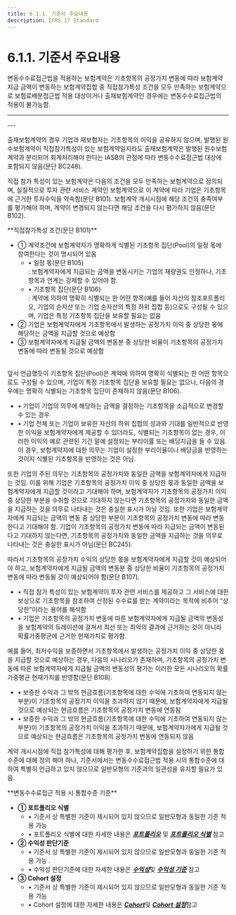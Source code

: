 ```yaml
---
title: 6.1.1. 기준서 주요내용
description: IFRS 17 Standard
---
```


# 6.1.1. 기준서 주요내용

변동수수료접근법을 적용하는 보험계약은 기초항목의 공정가치 변동에 따라 보험계약 지급 금액이 변동하는 보험계약집합 중 직접참가특성 조건을 모두 만족하는 보험계약으로 보험료배분접근법 적용 대상이거나 출재보험계약인 경우에는 변동수수료접근법의 적용이 불가능함.

---
<GCenterImg src="/ifrs/그림6-2.png" width="700" caption="[변동수수료접근법 적용 대상]"/>
---

출재보험계약의 경우 기업과 재보험자는 기초항목의 이익을 공유하지 않으며, 발행된 원수보험계약이 직접참가특성이 있는 보험계약일지라도 출재보험계약은 발행된 원수보험계약과 분리되어 회계처리해야 한다는 IASB의 관점에 따라 변동수수료접근법 대상에 포함되지 않음(문단 BC248).

직접 참가 특성이 있는 보험계약은 다음의 조건을 모두 만족하는 보험계약으로 정의되며, 실질적으로 투자 관련 서비스 계약인 보험계약으로 이 계약에 따라 기업은 기초항목에 근거한 투자수익을 약속함(문단 B101). 보험계약 개시시점에 해당 조건의 충족여부를 평가해야 하며, 계약이 변경되지 않는다면 해당 조건을 다시 평가하지 않음(문단 B102).

<GCallout severity="success">
**직접참가특성 조건(문단 B101)**

* ① 계약조건에 보험계약자가 명확하게 식별된 기초항목 집단(Pool)의 일정 몫에 참여한다는 것이 명시되어 있음
  * • 일정 몫(문단 B105)\
    : 보험계약자에게 지급되는 금액을 변동시키는 기업의 재량권도 인정하나, 기초항목과 연계는 강제할 수 있어야 함.
  * • 기초항목 집단(문단 B106) \
    : 계약에 의하여 명확히 식별되는 한 어떤 항목(예를 들어 자산의 참조포트폴리오, 기업의 순자산 또는 기업 순자산의 특정 하위 집합 등)으로도 구성될 수 있으며, 기업은 특정 기초항목 집단을 보유할 필요는 없음
* ② 기업은 보험계약자에게 기초항목에서 발생하는 공정가치 이익 중 상당한 몫에 해당하는 금액을 지급할 것으로 예상함
* ③ 보험계약자에게 지급될 금액의 변동분 중 상당한 비율이 기초항목의 공정가치 변동에 따라 변동될 것으로 예상함
</GCallout>

<br/>
앞서 언급했듯이 기초항목 집단(Pool)은 계약에 의하여 명확히 식별되는 한 어떤 항목으로도 구성될 수 있으며, 기업이 특정 기초항목 집단을 보유할 필요는 없으나, 다음의 경우에는 명확히 식별되는 기초항목 집단이 존재하지 않음(문단 B106).

* • 기업이 기업의 의무에 해당하는 금액을 결정하는 기초항목을 소급적으로 변경할 수 있는 경우
* • 기업 전체 또는 기업이 보유한 자산의 하위 집합의 성과와 기대를 일반적으로 반영한 이익을 보험계약자에게 제공할 수 있더라도, 식별되는 기초항목이 없는 경우, 이러한 이익의 예로 관련된 기간 말에 설정되는 부리이률 또는 배당지급을 들 수 있음. 이 경우, 보험계약자에 대한 의무는 기업이 설정한 부리이율이나 배당금을 반영하는 것이지 식별된 기초항목을 반영하는 것은 아님.

또한 기업의 주된 의무는 기초항목의 공정가치와 동일한 금액을 보험계약자에게 지급하는 것임. 이를 위해 기업은 기초항목의 공정가치 이익 중 상당한 몫과 동일한 금액을 보험계약자에게 지급할 것이라고 기대해야 하며, 보험계약자가 기초항목의 공정가치 이익 중 상당한 부분을 수취할 것으로 기대하지 않는다면 기초항목의 공정가치와 동일한 금액을 지급하는 것을 의무로 나타내는 것은 충실한 표시가 아닐 것임. 또한 기업은 보험계약자에게 지급되는 금액의 변동 중 상당한 부분이 기초항목의 공정가치 변동에 따라 변동한다고 기대해야 함. 기업이 기초항목의 공정가치 변동에 따라 지급되는 금액이 변동된다고 기대하지 않는다면, 기초항목의 공정가치와 동일한 금액을 지급하는 것을 의무로 나타내는 것은 충실한 표시가 아님(문단 BC245).

따라서 기초항목의 공정가치 수익의 상당한 몫을 보험계약자에게 지급할 것이 예상되어야 하고, 보험계약자에게 지급될 금액의 변동분 중 상당한 비율이 기초항목의 공정가치 변동에 따라 변동될 것이 예상되어야 함(문단 B107).

* • 직접 참가 특성이 있는 보험계약이 투자 관련 서비스를 제공하고 그 서비스에 대한 보상으로 기초항목을 참조하여 산정된 수수료를 받는 계약이라는 목적에 비추어 “상당한”이라는 용어를 해석함
* • 기업은 기초항목의 공정가치 변동에 따른 보험계약자에게 지급될 금액의 변동성을 보험계약의 듀레이션에 걸쳐서 최선 또는 최악의 결과에 근거하는 것이 아니라 확률가중평균에 근거한 현재가치로 평가함.

예를 들어, 최저수익을 보증하면서 기초항목에서 발생하는 공정가치 이익 중 상당한 몫을 지급할 것으로 예상하는 경우, 다음의 시나리오가 존재하며, 기초항목의 공정가치 변동에 따른 보험계약자에게 지급될 금액의 변동성의 평가는 이러한 모든 시나리오의 확률가중평균 현재가치를 반영함(문단 B108).

* • 보증한 수익과 그 밖의 현금흐름(기초항목에 대한 수익에 기초하여 연동되지 않는 부분)이 기초항목의 공정가치 이익을 초과하지 않기 때문에, 보험계약자에게 지급될 것으로 예상되는 현금흐름은 기초항목의 공정가치 변동에 연동됨
* • 보증한 수익과 그 밖의 현금흐름(기초항목에 대한 수익에 기초하여 연동되지 않는 부분)이 기초항목의 공정가치 이익을 초과하기 때문에, 보험계약자가에게 지급될 것으로 예상되는 현금흐름은 기초항목의 공정가치 변동에 연동되지 않음

계약 개시시점에 직접 참가특성에 대해 평가한 후, 보험계약집합을 설정하기 위한 통합수준에 대해 정의 해야 하나, 기준서에서는 변동수수료접근법 적용 시의 통합수준에 대하여 특별히 언급하고 있지 않으므로 일반모형의 기준과의 일관성을 유지할 필요가 있음.

<GCallout severity="success">
**변동수수료접근 적용 시 통합수준 기준**

* **① 포트폴리오 식별**
  * • 기준서 상 특별한 기준이 제시되어 있지 않으므로 일반모형과 동일한 기준 적용 가능
  * • 포트폴리오 식별에 대한 자세한 내용은 [_**포트폴리오**_](/ifrs/231) 및 [_**포트폴리오 식별**_](/ifrs/233) 참고
* **② 수익성 판단기준**
  * • 기준서 상 특별한 기준이 제시되어 있지 않으므로 일반모형과 동일한 기준 적용 가능 .
  * • 수익성 판단기준에 대한 자세한 내용은 [_**수익성**_](/ifrs/231)및 [_**수익성 기준**_](/ifrs/233) 참고
* **③ Cohort 설정**
  * • 기준서 상 특별한 기준이 제시되어 있지 않으므로 일반모형과 동일한 기준 적용 가능
  * • Cohort 설정에 대한 자세한 내용은 [_**Cohort**_](/ifrs/231)및 [_**Cohort 설정**_](/ifrs/233)참고
</GCallout>
